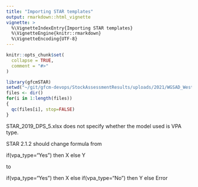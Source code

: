 ```yaml
---
title: "Importing STAR templates"
output: rmarkdown::html_vignette
vignette: >
  %\VignetteIndexEntry{Importing STAR templates}
  %\VignetteEngine{knitr::rmarkdown}
  %\VignetteEncoding{UTF-8}
---
```


```r
knitr::opts_chunk$set(
  collapse = TRUE,
  comment = "#>"
)
```

```r
library(gfcmSTAR)
setwd("~/git/gfcm-devops/StockAssessmentResults/uploads/2021/WGSAD_Western_Mediterranean")
files <- dir()
for(i in 1:length(files))
{
  qc(files[i], stop=FALSE)
}
```

STAR_2019_DPS_5.xlsx does not specify whether the model used is VPA type.

STAR 2.1.2 should change formula from

if(vpa_type="Yes") then X else Y

to

if(vpa_type="Yes") then X else if(vpa_type="No") then Y else Error
